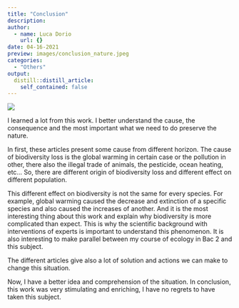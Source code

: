 ```yaml
---
title: "Conclusion"
description: 
author:
  - name: Luca Dorio
    url: {}
date: 04-16-2021
preview: images/conclusion_nature.jpeg
categories:
  - "Others"
output:
  distill::distill_article:
    self_contained: false
---
```


![](images/conclusion_nature.jpeg)

I learned a lot from this work. I better understand the cause, the consequence and the most important what we need to do preserve the nature.

 In first, these articles present some cause from different horizon. The cause of biodiversity loss is the global warming in certain case or the pollution in other, there also the illegal trade of animals, the pesticide, ocean heating, etc…
So, there are different origin of biodiversity loss and different effect on different population. 

 This different effect on biodiversity is not the same for every species. For example, global warming caused the decrease and extinction of a specific species and also caused the increases of another. And it is the most interesting thing about this work and explain why biodiversity is more complicated than expect. This is why the scientific background with interventions of experts is important to understand this phenomenon. It is also interesting to make parallel between my course of ecology in Bac 2 and this subject.

 The different articles give also a lot of solution and actions we can make to change this situation. 

 Now, I have a better idea and comprehension of the situation. In conclusion, this work was very stimulating and enriching, I have no regrets to have taken this subject.
